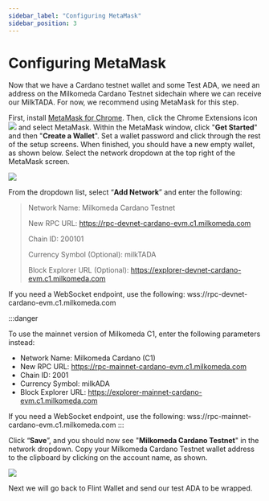 ```yaml
---
sidebar_label: "Configuring MetaMask"
sidebar_position: 3
---
```


# Configuring MetaMask

Now that we have a Cardano testnet wallet and some Test ADA, we need an address on the Milkomeda Cardano Testnet sidechain where we can receive our MilkTADA. For now, we recommend using MetaMask for this step.

First, install [MetaMask for Chrome](https://chrome.google.com/webstore/detail/metamask/nkbihfbeogaeaoehlefnkodbefgpgknn). Then, click the Chrome Extensions icon <img src="/img/puzzle-icon.png" className="img-icon" /> and select MetaMask. Within the MetaMask window, click "**Get Started**" and then "**Create a Wallet**". Set a wallet password and click through the rest of the setup screens. When finished, you should have a new empty wallet, as shown below. Select the network dropdown at the top right of the MetaMask screen.

![](/img/metamask-change-network.png)

From the dropdown list, select “**Add Network**” and enter the following:

> Network Name: Milkomeda Cardano Testnet
> 
> New RPC URL: https://rpc-devnet-cardano-evm.c1.milkomeda.com
> 
> Chain ID: 200101
> 
> Currency Symbol (Optional): milkTADA
> 
> Block Explorer URL (Optional): https://explorer-devnet-cardano-evm.c1.milkomeda.com

If you need a WebSocket endpoint, use the following: wss://rpc-devnet-cardano-evm.c1.milkomeda.com

:::danger

To use the mainnet version of Milkomeda C1, enter the following parameters instead:

- Network Name: Milkomeda Cardano (C1)
- <span>New RPC URL: https://rpc-mainnet-cardano-evm.c1.milkomeda.com</span>
- Chain ID: 2001
- Currency Symbol: milkADA
- <span> Block Explorer URL: https://explorer-mainnet-cardano-evm.c1.milkomeda.com </span>

If you need a WebSocket endpoint, use the following: wss://rpc-mainnet-cardano-evm.c1.milkomeda.com :::

Click “**Save**”, and you should now see "**Milkomeda Cardano Testnet**" in the network dropdown. Copy your Milkomeda Cardano Testnet wallet address to the clipboard by clicking on the account name, as shown.

![](/img/metamask-copy-c1-testnet-address.png)

Next we will go back to Flint Wallet and send our test ADA to be wrapped.
